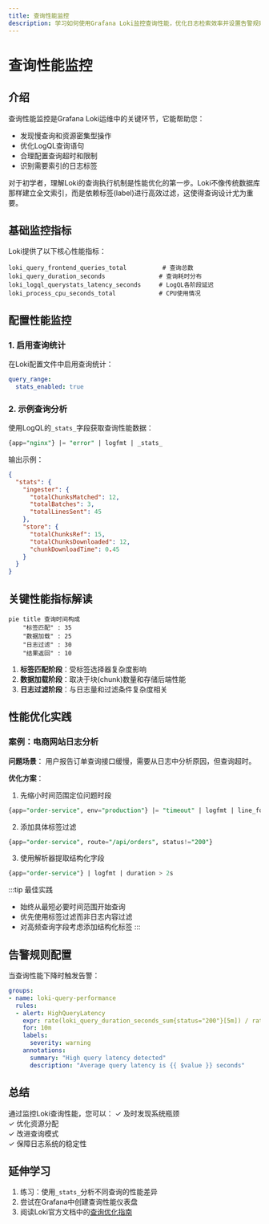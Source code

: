 ```yaml
---
title: 查询性能监控
description: 学习如何使用Grafana Loki监控查询性能，优化日志检索效率并设置告警规则
---
```


# 查询性能监控

## 介绍

查询性能监控是Grafana Loki运维中的关键环节，它能帮助您：
- 发现慢查询和资源密集型操作
- 优化LogQL查询语句
- 合理配置查询超时和限制
- 识别需要索引的日志标签

对于初学者，理解Loki的查询执行机制是性能优化的第一步。Loki不像传统数据库那样建立全文索引，而是依赖标签(label)进行高效过滤，这使得查询设计尤为重要。

## 基础监控指标

Loki提供了以下核心性能指标：

```text
loki_query_frontend_queries_total          # 查询总数
loki_query_duration_seconds               # 查询耗时分布
loki_logql_querystats_latency_seconds     # LogQL各阶段延迟
loki_process_cpu_seconds_total            # CPU使用情况
```

## 配置性能监控

### 1. 启用查询统计

在Loki配置文件中启用查询统计：

```yaml
query_range:
  stats_enabled: true
```

### 2. 示例查询分析

使用LogQL的`_stats_`字段获取查询性能数据：

```sql
{app="nginx"} |= "error" | logfmt | _stats_
```

输出示例：
```json
{
  "stats": {
    "ingester": {
      "totalChunksMatched": 12,
      "totalBatches": 3,
      "totalLinesSent": 45
    },
    "store": {
      "totalChunksRef": 15,
      "totalChunksDownloaded": 12,
      "chunkDownloadTime": 0.45
    }
  }
}
```

## 关键性能指标解读

```mermaid
pie title 查询时间构成
    "标签匹配" : 35
    "数据加载" : 25
    "日志过滤" : 30
    "结果返回" : 10
```

1. **标签匹配阶段**：受标签选择器复杂度影响
2. **数据加载阶段**：取决于块(chunk)数量和存储后端性能
3. **日志过滤阶段**：与日志量和过滤条件复杂度相关

## 性能优化实践

### 案例：电商网站日志分析

**问题场景**：
用户报告订单查询接口缓慢，需要从日志中分析原因，但查询超时。

**优化方案**：

1. 先缩小时间范围定位问题时段
```sql
{app="order-service", env="production"} |= "timeout" | logfmt | line_format "{{.duration}}" 
```

2. 添加具体标签过滤
```sql
{app="order-service", route="/api/orders", status!="200"} 
```

3. 使用解析器提取结构化字段
```sql
{app="order-service"} | logfmt | duration > 2s
```

:::tip 最佳实践
- 始终从最短必要时间范围开始查询
- 优先使用标签过滤而非日志内容过滤
- 对高频查询字段考虑添加结构化标签
:::

## 告警规则配置

当查询性能下降时触发告警：

```yaml
groups:
- name: loki-query-performance
  rules:
  - alert: HighQueryLatency
    expr: rate(loki_query_duration_seconds_sum{status="200"}[5m]) / rate(loki_query_duration_seconds_count{status="200"}[5m]) > 5
    for: 10m
    labels:
      severity: warning
    annotations:
      summary: "High query latency detected"
      description: "Average query latency is {{ $value }} seconds"
```

## 总结

通过监控Loki查询性能，您可以：
✓ 及时发现系统瓶颈<br />
✓ 优化资源分配<br />
✓ 改进查询模式<br />
✓ 保障日志系统的稳定性

## 延伸学习

1. 练习：使用`_stats_`分析不同查询的性能差异
2. 尝试在Grafana中创建查询性能仪表盘
3. 阅读Loki官方文档中的[查询优化指南](https://grafana.com/docs/loki/latest/optimize/)